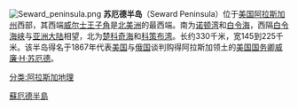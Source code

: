 {{unreferenced|time=2010-10-23T04:40:36+00:00}}
[[Image:Seward_peninsula.png|right]]
'''苏厄德半岛'''（Seward Peninsula）位于[[美国|美国]][[阿拉斯加州|阿拉斯加州]]西部，其西端[[威尔士王子角|威尔士王子角]]是[[北美洲|北美洲]]的最西端。南为[[诺顿湾|诺顿湾]]和[[白令海|白令海]]，西隔[[白令海峡|白令海峡]]与[[亚洲大陆|亚洲大陆]]相望，北为[[楚科奇海|楚科奇海]]和[[科策布湾|科策布湾]]。长约330千米，宽145到225千米。该半岛得名于1867年代表[[美国|美国]]与[[俄国|俄国]]谈判购得阿拉斯加领土的[[美国国务卿|美国国务卿]][[威廉·H·苏厄德|威廉·H·苏厄德]]。

{{coord|65|30|N|163|30|W|dim:320000_scale:3200000_region:US-AK_type:landmark_source:dewiki|display=title}}

[[Category:蘇厄德半島|]]
[[分类:阿拉斯加地理|分类:阿拉斯加地理]]{{Authority control}}